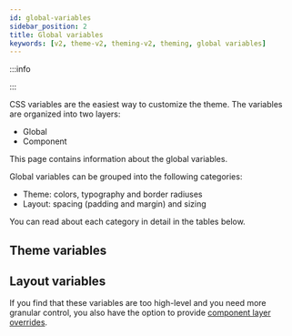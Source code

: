 ```yaml
---
id: global-variables
sidebar_position: 2
title: Global variables
keywords: [v2, theme-v2, theming-v2, theming, global variables]
---
```



:::info

<SDKSpecific name='angular'>
  <V2Warning themingAndCSSPath='../../concepts/themeing' />
</SDKSpecific>

<SDKSpecific name='react'>
  <V2Warning themingAndCSSPath='../../customization/css_and_theming' />
</SDKSpecific>
:::

CSS variables are the easiest way to customize the theme. The variables are organized into two layers:

- Global
- Component

This page contains information about the global variables.

Global variables can be grouped into the following categories:

- Theme: colors, typography and border radiuses
- Layout: spacing (padding and margin) and sizing

You can read about each category in detail in the tables below.

## Theme variables

[//]: # '#SLOT-autogenerated-theme-variables'

## Layout variables

[//]: # '#SLOT-autogenerated-layout-variables'

If you find that these variables are too high-level and you need more granular control, you also have the option to provide [component layer overrides](./component-variables.mdx).
